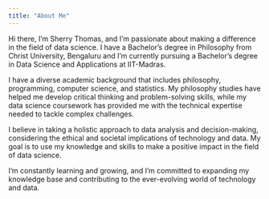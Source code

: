 ```yaml
---
title: "About Me"
---
```


Hi there, I'm Sherry Thomas, and I'm passionate about making a difference in the field of data science. I have a Bachelor's degree in Philosophy from Christ University, Bengaluru and I'm currently pursuing a Bachelor's degree in Data Science and Applications at IIT-Madras.

I have a diverse academic background that includes philosophy, programming, computer science, and statistics. My philosophy studies have helped me develop critical thinking and problem-solving skills, while my data science coursework has provided me with the technical expertise needed to tackle complex challenges.

I believe in taking a holistic approach to data analysis and decision-making, considering the ethical and societal implications of technology and data. My goal is to use my knowledge and skills to make a positive impact in the field of data science.

I'm constantly learning and growing, and I'm committed to expanding my knowledge base and contributing to the ever-evolving world of technology and data.
